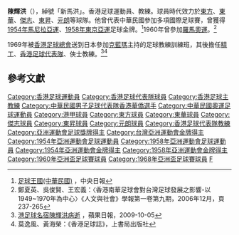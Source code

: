 {{MedalTableTop}}
{{MedalSport|男子[[足球|足球]]}}
{{MedalCountry|{{ROC}}}}
{{MedalCompetition| [[亞洲運動會|亞洲運動會]]}}
{{MedalGold| [[1954年亞洲運動會|1954年 馬尼拉]]| [[1954年亞洲運動會足球比賽|足球]]}}
{{MedalGold| [[1958年亞洲運動會|1958年 東京]] | [[1958年亞洲運動會足球比賽|足球]]}}
{{MedalCompetition|[[亞足聯亞洲盃|亞足聯亞洲盃]]}}
{{MedalBronze|[[1960年亞足聯亞洲盃|1960年 韓國]]|足球}}
{{MedalBottom}}
'''陳輝洪'''（{{bd|1932年|5月5日|2009年|10月2日}}），綽號「新馬洪」。香港足球運動員、教練。球員時代效力於[[東方足球隊|東方]]、[[東華體育會|東華]]、[[傑志足球隊|傑志]]、[[東昇足球隊|東昇]]、[[元朗足球會|元朗]]等球隊。他曾代表中華民國參加多項國際足球賽，曾獲得[[1954年亞洲運動會|1954年馬尼拉亞運]]、[[1958年亞洲運動會|1958年東京亞運]]足球金牌。<ref>[http://km.moc.gov.tw/myphoto/show.asp?categoryid=99 足球王國(中華民國)] {{webarchive|url=https://web.archive.org/web/20140514170740/http://km.moc.gov.tw/myphoto/show.asp?categoryid=99 |date=2014-05-14 }}，中央日報</ref>1960年曾參加[[1960年夏季奧林匹克運動會|羅馬奧運]]。<ref>鄭夏英、吳俊賢、王宏義：〈香港南華足球會對台灣足球發展之影響-以1949~1970年為中心〉《人文與社會》學報第一卷第九期，2006年12月，頁237-265</ref>

1969年被[[香港足球總會|香港足球總會]]送到日本參加[[德特马·克拉默|克藍瑪]]主持的足球教練訓練班，其後擔任[[精工體育會|精工]]、[[香港足球代表隊|香港足球代表隊]]、俠士教練。<ref>[http://hk.apple.nextmedia.com/sports/art/20091005/13278590 港足球名宿陳輝洪病逝] {{Wayback|url=http://hk.apple.nextmedia.com/sports/art/20091005/13278590 |date=20160304213109 }}，蘋果日報，2009-10-05</ref><ref>莫逸風、黃海榮：《香港足球誌》，上書局出版社</ref>

== 參考文獻 ==
{{Reflist}}

{{1954年亞洲運動會足球比賽中華民國參賽名單}}
{{1958年亞洲運動會足球比賽中華民國參賽名單}}
{{1960年夏季奧林匹克運動會足球比賽中華民國參賽名單}}
{{1960年亞洲盃足球賽中華民國參賽名單}}
{{1963年默迪卡盃足球賽中華民國參賽名單}}
{{1965年默迪卡盃足球賽中華民國參賽名單}}
{{DEFAULTSORT:Chan, Fung Hung}}
[[Category:香港足球運動員|Category:香港足球運動員]]
[[Category:香港足球代表隊球員|Category:香港足球代表隊球員]]
[[Category:香港足球主教練|Category:香港足球主教練]]
[[Category:中華民國男子足球代表隊香港華僑選手|Category:中華民國男子足球代表隊香港華僑選手]]
[[Category:中華民國奧運足球運動員|Category:中華民國奧運足球運動員]]
[[Category:港甲球員|Category:港甲球員]]
[[Category:東方球員|Category:東方球員]]
[[Category:東華球員|Category:東華球員]]
[[Category:傑志球員|Category:傑志球員]]
[[Category:東昇球員|Category:東昇球員]]
[[Category:元朗球員|Category:元朗球員]]
[[Category:香港足球代表隊教練|Category:香港足球代表隊教練]]
[[Category:亞洲運動會足球獎牌得主|Category:亞洲運動會足球獎牌得主]]
[[Category:台灣亞洲運動會金牌得主|Category:台灣亞洲運動會金牌得主]]
[[Category:1954年亞洲運動會足球運動員|Category:1954年亞洲運動會足球運動員]]
[[Category:1958年亞洲運動會足球運動員|Category:1958年亞洲運動會足球運動員]]
[[Category:1954年亞洲運動會金牌得主|Category:1954年亞洲運動會金牌得主]]
[[Category:1958年亞洲運動會金牌得主|Category:1958年亞洲運動會金牌得主]]
[[Category:1960年亞洲盃足球賽球員|Category:1960年亞洲盃足球賽球員]]
[[Category:1968年亞洲盃足球賽球員|Category:1968年亞洲盃足球賽球員]]
[[Category:陳姓|F]]